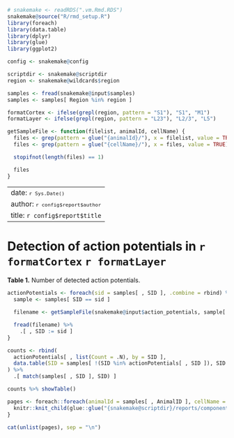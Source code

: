 ```r
# snakemake <- readRDS(".vm.Rmd.RDS")
snakemake@source("R/rmd_setup.R")
library(foreach)
library(data.table)
library(dplyr)
library(glue)
library(ggplot2)

config <- snakemake@config

scriptdir <- snakemake@scriptdir
region <- snakemake@wildcards$region

samples <- fread(snakemake@input$samples)
samples <- samples[ Region %in% region ]

formatCortex <- ifelse(grepl(region, pattern = "S1"), "S1", "M1")
formatLayer <- ifelse(grepl(region, pattern = "L23"), "L2/3", "L5")

getSampleFile <- function(filelist, animalId, cellName) {
  files <- grep(pattern = glue("{animalId}/"), x = filelist, value = TRUE)
  files <- grep(pattern = glue("{cellName}/"), x = files, value = TRUE)

  stopifnot(length(files) == 1)

  files
}
```

---
date: <small>`r Sys.Date()`</small>
author: <small>`r config$report$author`</small>
title: `r config$report$title`
---

# Detection of action potentials in `r formatCortex` `r formatLayer` {.tabset .tabset-pills}

**Table 1.** Number of detected action potentials.

```r
actionPotentials <- foreach(sid = samples[ , SID ], .combine = rbind) %do% {
  sample <- samples[ SID == sid ]

  filename <- getSampleFile(snakemake@input$action_potentials, sample[ , AnimalID ], sample[ , CellName ])

  fread(filename) %>%
    .[ , SID := sid ]
}

counts <- rbind(
  actionPotentials[ , list(Count = .N), by = SID ],
  data.table(SID = samples[ !(SID %in% actionPotentials[ , SID ]), SID ], Count = 0)
) %>%
  .[ match(samples[ , SID ], SID) ]

counts %>% showTable()
```

```r
pages <- foreach::foreach(animalId = samples[ , AnimalID ], cellName = samples[ , CellName ]) %do% {
  knitr::knit_child(glue::glue("{snakemake@scriptdir}/reports/components/vm.Rmd"), quiet = TRUE, envir = environment())
}
```
```r
cat(unlist(pages), sep = "\n")
```

